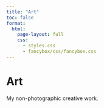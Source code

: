 ```yaml
---
title: "Art"
toc: false
format:
  html:
    page-layout: full
    css:
      - styles.css
      - fancybox/css/fancybox.css
---
```


# Art

My non-photographic creative work.
